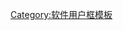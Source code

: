 {{Userbox
  |border-c = #000000
  |border-s = 1
  |id-c     = #0000ff
  |id-s     = 12
  |id-fc    = #ffffff
  |info-c   = #ffffff
  |info-s   = 8
  |info-fc  = #000000
  |id       = Yozo
  |info     = 该用户使用[[永中Office]]。
  |nocat    = {{{nocat|}}}
}}
<noinclude>[[Category:软件用户框模板]]</noinclude>